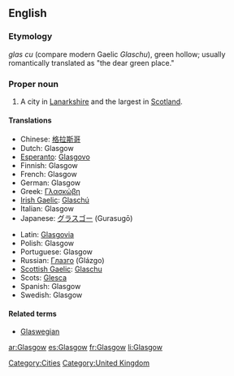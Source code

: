 ==English==
===Etymology===
{{Brythonic.}} ''glas cu'' (compare modern Gaelic ''Glaschu''), green hollow; usually romantically translated as "the dear green place."

===Proper noun===
{{wikipedia}}
{{en-proper noun}}
#A city in [[Lanarkshire]] and the largest in [[Scotland]].

====Translations====
{{trans-top|Glasgow}}
*Chinese: [[格拉斯哥]]
*Dutch: Glasgow
*[[Esperanto]]: [[Glasgovo]]
*Finnish: Glasgow
*French: Glasgow
*German: Glasgow
*Greek: [[Γλασκώβη]]
*[[Irish Gaelic]]: [[Glaschú]]
*Italian: Glasgow
*Japanese: [[グラスゴー]] (Gurasugō)
{{trans-mid}}
*Latin: [[Glasgovia]]
*Polish: Glasgow
*Portuguese: Glasgow
*Russian: [[Глазго]] (Glázgo)
*[[Scottish Gaelic]]: [[Glaschu]]
*Scots: [[Glesca]]
*Spanish: Glasgow
*Swedish: Glasgow
{{trans-bottom}}

====Related terms====
*[[Glaswegian]]

[[Category:Cities]]
[[Category:United Kingdom]]

[[ar:Glasgow]]
[[es:Glasgow]]
[[fr:Glasgow]]
[[li:Glasgow]]